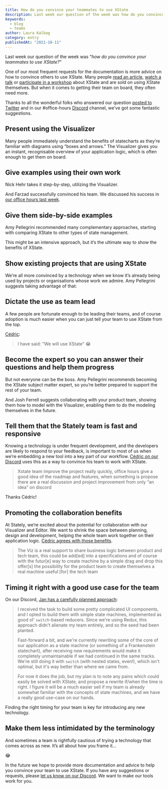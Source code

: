 ```yaml
---
title: How do you convince your teammates to use XState
description: Last week our question of the week was how do you convince your teammates to use XState? Here are some suggestions
keywords:
  - blog
  - teams
author: Laura Kalbag
category: entry
publishedAt: "2021-10-11"
---
```


Last week our question of the week was “_how do you convince your teammates to use XState?_”

One of our most frequent requests for the documentation is more advice on how to convince others to use XState. Many people [read an article](https://dev.to/mpocock1/how-to-manage-global-state-with-xstate-and-react-3if5), [watch a talk](https://www.youtube.com/watch?v=9k1ZHHJWt7k) or [participate in a workshop](https://frontendmasters.com/courses/xstate/) about XState and are sold on using XState themselves. But when it comes to getting their team on board, they often need more.

Thanks to all the wonderful folks who answered our question [posted to Twitter](https://twitter.com/statelyai/status/1446035499777462274) and in our #office-hours [Discord](https://discord.gg/xstate) channel, we’ve got some fantastic suggestions.

## Present using the Visualizer

Many people immediately understand the benefits of statecharts as they’re familiar with diagrams using “boxes and arrows.” The Visualizer gives you an instant, recognisable overview of your application logic, which is often enough to get them on board.

<Tweet id="1446237663535714304" />

<Tweet id="1446087845073113092"/>

## Give examples using their own work

Nick Hehr takes it step-by-step, utilizing the Visualizer.

<Tweet id="1446092594338017280"/>

<Tweet id="1446062078264020994"/>

And Farzad successfully convinced his team. We discussed his success in [our office hours last week](https://www.youtube.com/watch?v=GCWZ-froHKo).

## Give them side-by-side examples

Amy Pellegrini recommended many complementary approaches, starting with comparing XState to other types of state management.

<Tweet id="1446419479483793411"/>

This might be an intensive approach, but it’s the ultimate way to show the benefits of XState.

## Show existing projects that are using XState

We’re all more convinced by a technology when we know it’s already being used by projects or organisations whose work we admire. Amy Pellegrini suggests taking advantage of that:

<Tweet id="1446420841219215372"/>

## Dictate the use as team lead

A few people are fortunate enough to be leading their teams, and of course adoption is much easier when you can just tell your team to use XState from the top.

[Cédric](https://discord.com/channels/795785288994652170/895591583586598943/895730595378913390):

> I have said: "We will use XState" 😂

<Tweet id="1446084841259274240"/>

## Become the expert so you can answer their questions and help them progress

But not everyone can be the boss. Amy Pellegrini recommends becoming the XState subject matter expert, so you’re better prepared to support the rest of your team.

<Tweet id="1446421516334387203"/>

And Josh Ferrell suggests collaborating with your product team, showing them how to model with the Visualizer, enabling them to do the modeling themselves in the future.

<Tweet id="1446152427187572738"/>

## Tell them that the Stately team is fast and responsive

Knowing a technology is under frequent development, and the developers are likely to respond to your feedback, is important to most of us when we’re embedding a new tool into a key part of our workflow.  [Cédric on our Discord](https://discord.com/channels/795785288994652170/895591583586598943/895738949635551273) uses this as a way to convince his team to work with XState.

> Xstate team improve the project really quickly, office hours give a good idea of the roadmap and features, when something is propose there are a real discussion and project improvement from only “an idea” on discord

Thanks Cédric!

## Promoting the collaboration benefits

At Stately, we’re excited about the potential for collaboration with our Visualizer and Editor. We want to shrink the space between planning, design and development, helping the whole team work together on their application logic. [Cédric agrees with those benefits](https://discord.com/channels/795785288994652170/895591583586598943/895738949635551273).

> The Viz is a real support to share business logic between product and tech team, this could be add[ed] into a specifications and of course with the futur[e] way to create machine by a simple drag and drop this offer[s] the possibility for the product team to create themselves a real machine useful [for] the tech team

## Timing it right with a good use case for the team

On our Discord, [Jan has a carefully planned approach](https://discord.com/channels/795785288994652170/895591583586598943/895754626689814578):

> I received the task to build some pretty complicated UI components, and I opted to build them with simple state machines, implemented as good ol' `switch`-based reducers. Since we're using Redux, this approach didn't alienate my team entirely, and so the seed had been planted.
>
> Fast-forward a bit, and we're currently rewriting some of the core of our application as a state machine (or something of a Frankenstein statechart), after receiving new requirements would make it completely unmaintainable if we had continued in the same tracks. We're still doing it with `switch` (with nested states, even!), which isn't optimal, but it's way better than where we came from.
>
> For now it does the job, but my plan is to note any pains which could easily be solved with XState, and propose a rewrite if/when the time is right. I figure it will be a much easier sell if my team is already somewhat familiar with the concepts of state machines, and we have a really good use-case on our hands.

Finding the right timing for your team is key for introducing any new technology.

## Make them less intimidated by the terminology

And sometimes a team is rightfully cautious of trying a technology that comes across as new. It’s all about how you frame it…

<Tweet id="1446153971219853314"/>

😂

In the future we hope to provide more documentation and advice to help you convince your team to use XState. If you have any suggestions or requests, please [let us know on our Discord](https://discord.gg/xstate). We want to make our tools work for you.
